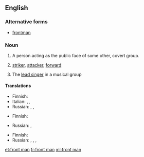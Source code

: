 ==English==

===Alternative forms===
* [[frontman]]

===Noun===
{{en-noun|front men|head=[[front]] [[man]]}}

# A person acting as the public face of some other, covert group.
# {{lb|en|football}} [[striker]], [[attacker]], [[forward]]
# {{lb|en|music}} The [[lead singer]] in a musical group
#: {{ux|en|Pete Doherty is the '''front man''' of the Libertines.}}

====Translations====
{{trans-top|public face}}
* Finnish: {{t+|fi|keulakuva}}
* Italian: {{t|it|uomo di paglia|m}}, {{t+|it|fantoccio|m}}, {{t+|it|prestanome|m}}
* Russian: {{t|ru|подставное лицо|m|alt=подставно́е лицо́}}, {{t|ru|номинальный глава|m|alt=номина́льный глава́}}, {{t|ru|зиц-председатель|m|alt=зиц-председа́тель}}
{{trans-mid}}
{{trans-bottom}}

{{trans-top|football: striker, attacker, forward}}
* Finnish: {{t+|fi|hyökkääjä}}
{{trans-mid}}
* Russian: {{t+|ru|нападающий|m|alt=напада́ющий}}, {{t+|ru|форвард|m|alt=фо́рвард}}
{{trans-bottom}}

{{trans-top|music: lead singer}}
* Finnish: {{t+|fi|solisti}}
* Russian: {{t+|ru|вокалист|m|alt=вокали́ст}}, {{t+|ru|солист|m|alt=соли́ст}}, {{t+|ru|фронтмен|m|tr=frontmɛ́n|alt=фронтме́н}}, {{t+|ru|певец|m|alt=певе́ц}}
{{trans-mid}}
{{trans-bottom}}

[[et:front man]]
[[fr:front man]]
[[ml:front man]]